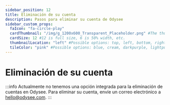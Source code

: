 ---
sidebar_position: 12
title: Eliminación de su cuenta
description: Pasos para eliminar su cuenta de Odysee
sidebar_custom_props:
  faIcon: "fa-circle-play"
  cardThumbnail: "/img/g_1200x600_Transparent_Placeholder.png" #The thumbnail on the category card.
  cardSize: 12 #12 is full size, 6 is 50% width, etc.
  thumbnailLocation: "left" #Possible options: top, left, bottom, right, none
  tileColor: "pink" #Possible options: blue, cream, darkpurple, lightpurple, mauve, orange, pink, none
---

# Eliminación de su cuenta

:::info
Actualmente no tenemos una opción integrada para la eliminación de cuentas en Odysee. Para eliminar su cuenta, envíe un correo electrónico a hello@odysee.com.
:::